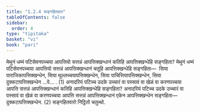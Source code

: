 ```yaml
---
title: "1.2.4 सङ्गहितवार"
tableOfContents: false
sidebar:
  order: 4
type: "tipitaka"
basket: "vi"
book: "pari"
---
```



<DynamicBreadcrumb />

<Division number="196" book="pari">

<Paragraph number="646" book="pari">
मेथुनं धम्मं पटिसेवनपच्चया आपत्तियो सत्तन्नं आपत्तिक्खन्धानं कतिहि आपत्तिक्खन्धेहि सङ्गहिता? मेथुनं धम्मं पटिसेवनपच्चया आपत्तियो सत्तन्नं आपत्तिक्खन्धानं चतूहि आपत्तिक्खन्धेहि सङ्गहिता—  सिया पाराजिकापत्तिक्खन्धेन, सिया थुल्लच्चयापत्तिक्खन्धेन, सिया पाचित्तियापत्तिक्खन्धेन, सिया दुक्कटापत्तिक्खन्धेन …पे… . (1)
</Paragraph>

<Paragraph number="647" book="pari">
अनादरियं पटिच्च उदके उच्चारं वा पस्सावं वा खेळं वा करणपच्चया आपत्ति सत्तन्नं आपत्तिक्खन्धानं कतिहि आपत्तिक्खन्धेहि सङ्गहिता? अनादरियं पटिच्च उदके उच्चारं वा पस्सावं वा खेळं वा करणपच्चया आपत्ति सत्तन्नं आपत्तिक्खन्धानं एकेन आपत्तिक्खन्धेन सङ्गहिता—  दुक्कटापत्तिक्खन्धेन. (2)

</Paragraph>
</Division>

<Paragraph number="648" type="center" book="pari">
सङ्गहितवारो निट्ठितो चतुत्थो.
</Paragraph>